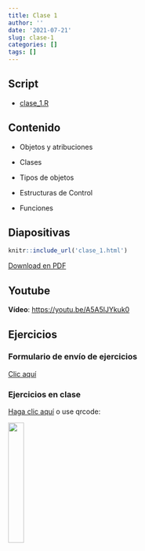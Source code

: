 ```yaml
---
title: Clase 1
author: ''
date: '2021-07-21'
slug: clase-1
categories: []
tags: []
---
```


## Script

- [clase_1.R](clase_1.R)

## Contenido 

- Objetos y atribuciones

- Clases

- Tipos de objetos

- Estructuras de Control

- Funciones

## Diapositivas

```r
knitr::include_url('clase_1.html')
```

[Download en PDF](https://1drv.ms/b/s!AqEf2XJKAY50ku50o1PwUH4qSzUQxQ?e=iPTWvB)

## Youtube

**Vídeo**: [https://youtu.be/A5A5lJYkuk0](https://youtu.be/A5A5lJYkuk0)

## Ejercicios

### Formulario de envío de ejercicios

[Clic aquí](https://forms.gle/J4iwNMt9PNSmjxcK8)

### Ejercicios en clase

[Haga clic aquí](https://ahaslides.com/INTRORC1) o use qrcode: 

<img src="figs/76-qrcode.png" width=25%>

